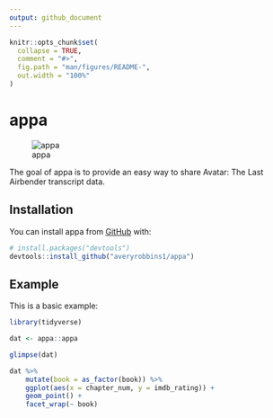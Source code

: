 ```yaml
---
output: github_document
---
```


<!-- README.md is generated from README.Rmd. Please edit that file -->

```r
knitr::opts_chunk$set(
  collapse = TRUE,
  comment = "#>",
  fig.path = "man/figures/README-",
  out.width = "100%"
)
```

# appa

![appa](img/appa-hex.png)

The goal of appa is to provide an easy way to share Avatar: The Last Airbender
transcript data.

## Installation

You can install appa from [GitHub](https://github.com/) with:

``` r
# install.packages("devtools")
devtools::install_github("averyrobbins1/appa")
```

## Example

This is a basic example:

```r
library(tidyverse)

dat <- appa::appa

glimpse(dat)

dat %>% 
    mutate(book = as_factor(book)) %>% 
    ggplot(aes(x = chapter_num, y = imdb_rating)) +
    geom_point() +
    facet_wrap(~ book)
```


